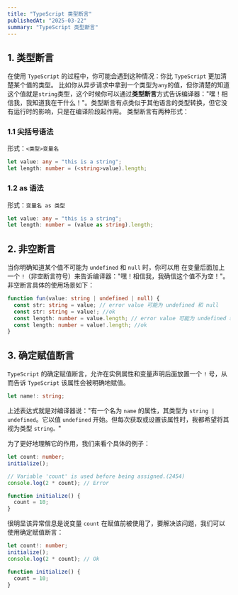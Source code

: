 ```yaml
---
title: "TypeScript 类型断言"
publishedAt: "2025-03-22"
summary: "TypeScript 类型断言"
---
```


## 1. 类型断言

在使用 `TypeScript` 的过程中，你可能会遇到这种情况：你比 `TypeScript` 更加清楚某个值的类型。
比如你从异步请求中拿到一个类型为`any`的值，但你清楚的知道这个值就是`string`类型，这个时候你可以通过**类型断言**方式告诉编译器："嘿！相信我，我知道我在干什么！"。类型断言有点类似于其他语言的类型转换，但它没有运行时的影响，只是在编译阶段起作用。
类型断言有两种形式：

### 1.1 尖括号语法

形式：`<类型>变量名`

```ts
let value: any = "this is a string";
let length: number = (<string>value).length;
```

### 1.2 as 语法

形式：`变量名 as 类型`

```ts
let value: any = "this is a string";
let length: number = (value as string).length;
```

## 2. 非空断言

当你明确知道某个值不可能为 `undefined` 和 `null` 时，你可以用 在变量后面加上一个 `!`（非空断言符号）来告诉编译器："嘿！相信我，我确信这个值不为空！"。
非空断言具体的使用场景如下：

```ts
function fun(value: string | undefined | null) {
  const str: string = value; // error value 可能为 undefined 和 null
  const str: string = value!; //ok
  const length: number = value.length; // error value 可能为 undefined 和 null
  const length: number = value!.length; //ok
}
```

## 3. 确定赋值断言

`TypeScript` 的确定赋值断言，允许在实例属性和变量声明后面放置一个 `!` 号，从而告诉 `TypeScript` 该属性会被明确地赋值。

```ts
let name!: string;
```

上述表达式就是对编译器说："有一个名为 `name` 的属性，其类型为 `string | undefined`。它以值 `undefined` 开始。但每次获取或设置该属性时，我都希望将其视为类型 `string。`"

为了更好地理解它的作用，我们来看个具体的例子：

```ts
let count: number;
initialize();

// Variable 'count' is used before being assigned.(2454)
console.log(2 * count); // Error

function initialize() {
  count = 10;
}
```

很明显该异常信息是说变量 `count` 在赋值前被使用了，要解决该问题，我们可以使用确定赋值断言：

```ts
let count!: number;
initialize();
console.log(2 * count); // Ok

function initialize() {
  count = 10;
}
```